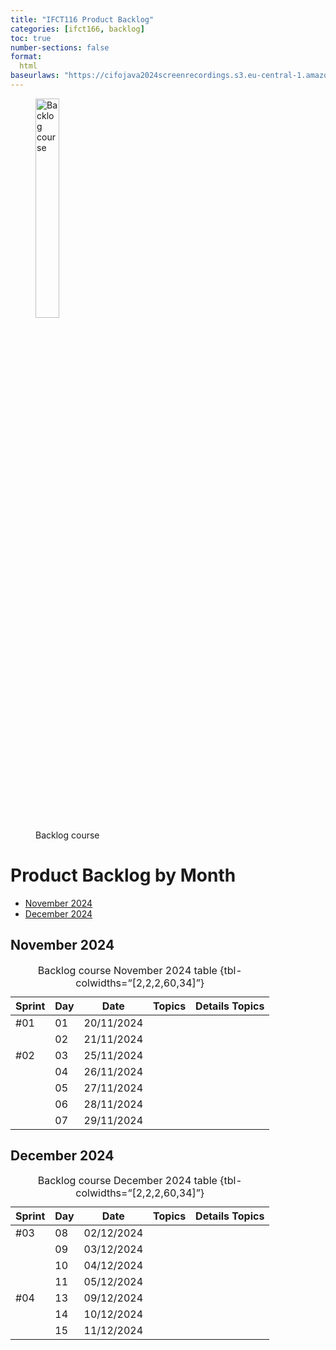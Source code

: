 ```yaml
---
title: "IFCT116 Product Backlog"
categories: [ifct166, backlog]
toc: true
number-sections: false
format:
  html
baseurlaws: "https://cifojava2024screenrecordings.s3.eu-central-1.amazonaws.com/"
---
```



![Backlog course](/images/home/backlog.jpg){width="30%"}




# Product Backlog by Month

::: {.callout-tip title="Months"}

- [November 2024](/ifct166-24/ifct166-backlog-product-24.qmd#november-2024)
- [December 2024](/ifct166-24/ifct166-backlog-product-24.qmd#december-2024)



:::



::: {.column-page-right}

## November 2024

| Sprint | Day | Date | Topics |  Details Topics |
| -- | -- | -- | -- | -- |
|  #01 | 01 | 20/11/2024 |  |  |
|   | 02 | 21/11/2024 |  |  |
|  #02 | 03 | 25/11/2024 |  |  |
|   | 04 | 26/11/2024 |  |  |
|   | 05 | 27/11/2024 |  |  |
|   | 06 | 28/11/2024 |  |  |
|   | 07 | 29/11/2024 |  |  |
: Backlog course November 2024 table {tbl-colwidths="[2,2,2,60,34]"}

## December 2024

| Sprint | Day | Date | Topics |  Details Topics |
| -- | -- | -- | -- | -- |
|  #03 | 08 | 02/12/2024 |  |  |
|   | 09 | 03/12/2024 |  |  |
|   | 10 | 04/12/2024 |  |  |
|   | 11 | 05/12/2024 |  |  |
|  #04 | 13 | 09/12/2024 |  |  |
|   | 14 | 10/12/2024 |  |  |
|   | 15 | 11/12/2024 |  |  |
: Backlog course December 2024 table {tbl-colwidths="[2,2,2,60,34]"}

:::

